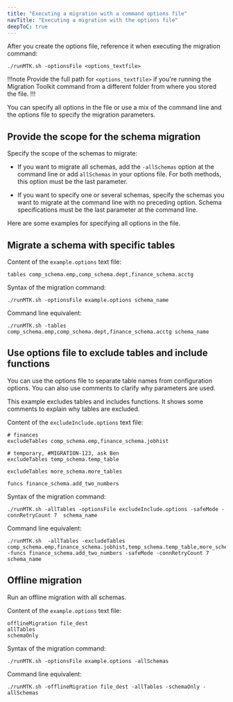 ```yaml
---
title: "Executing a migration with a command options file"
navTitle: "Executing a migration with the options file"
deepToC: true
---
```


After you create the options file, reference it when executing the migration command:

```shell
./runMTK.sh -optionsFile <options_textfile>
```

!!!note
   Provide the full path for `<options_textfile>` if you're running the Migration Toolkit command from a different folder from where you stored the file.
!!!

You can specify all options in the file or use a mix of the command line and the options file to specify the migration parameters.

## Provide the scope for the schema migration 

Specify the scope of the schemas to migrate:

-   If you want to migrate all schemas, add the `-allSchemas` option at the command line or add `allSchemas` in your options file. For both methods, this option must be the last parameter.

-   If you want to specify one or several schemas, specify the schemas you want to migrate at the command line with no preceding option. Schema specifications must be the last parameter at the command line.

Here are some examples for specifying all options in the file.

## Migrate a schema with specific tables

Content of the `example.options` text file:

```
tables comp_schema.emp,comp_schema.dept,finance_schema.acctg
```

Syntax of the migration command:

```shell
./runMTK.sh -optionsFile example.options schema_name
```

Command line equivalent:

```shell
./runMTK.sh -tables comp_schema.emp,comp_schema.dept,finance_schema.acctg schema_name
```

## Use options file to exclude tables and include functions

You can use the options file to separate table names from configuration options.
You can also use comments to clarify why parameters are used.

This example excludes tables and includes functions.
It shows some comments to explain why tables are excluded.

Content of the `excludeInclude.options` text file:

```
# finances
excludeTables comp_schema.emp,finance_schema.jobhist

# temporary, #MIGRATION-123, ask Ben
excludeTables temp_schema.temp_table

excludeTables more_schema.more_tables

funcs finance_schema.add_two_numbers
```

Syntax of the migration command:

```shell
./runMTK.sh -allTables -optionsFile excludeInclude.options -safeMode -connRetryCount 7  schema_name
```

Command line equivalent:

```shell
./runMTK.sh  -allTables -excludeTables comp_schema.emp,finance_schema.jobhist,temp_schema.temp_table,more_schema.more_tables  -funcs finance_schema.add_two_numbers -safeMode -connRetryCount 7  schema_name
```

## Offline migration

Run an offline migration with all schemas.

Content of the `example.options` text file:

```
offlineMigration file_dest
allTables
schemaOnly
```

Syntax of the migration command:

```shell
./runMTK.sh -optionsFile example.options -allSchemas
```

Command line equivalent:

```shell
./runMTK.sh -offlineMigration file_dest -allTables -schemaOnly -allSchemas
```
